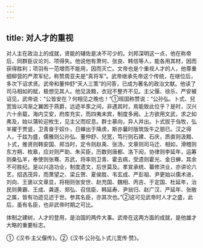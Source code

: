 ```yaml
---
---
---
```

title: 对人才的重视
---



对人主在政治上的成就，贤能的辅佐是决不可少的。刘邦深明这一点，他在称帝后，同群臣议论刘、项得失。他说他有萧何、张良、韩信等人，能各用其材，因而获得胜利；项羽有一范增而不能用，因而灭亡。文帝也是个重视人才的人，他尊重细柳营的严肃军纪，称赞周亚夫是“真将军”。武帝继承先帝这个传统，在继位后，多次下诏求贤。武帝和董仲舒“天人三策”的问答，已成为著名的政治文献。他读了司马相如的赋，极想见其人。他见汲黯，衣冠不整齐不见。主父偃、徐乐、严安被诏见，武帝说：“公皆安在？何相见之晚也！”①班固称赞说：“公孙弘、卜式、兒宽皆以鸿渐之翼困于燕爵，远迹羊豕之间，非遇其时，焉能致此位乎？是时，汉兴六十余载，海内艾安，府库充实，而四夷未宾，制度多阙。上方欲用文武，求之如弗及，始以蒲轮迎枚生，见主父而叹息。群士慕向，异人并出。卜式拔于刍牧，弘羊擢于贾竖，卫青奋于奴仆，日蝉出于降虏，斯亦曩时版筑饭牛之朋已。汉之得人，于兹为盛，儒雅则公孙弘、董仲舒、兒宽，笃行则石建、石庆，质直则汲黯、卜式，推贤则韩安国、郑当时，定令则赵禹、张汤，文章则司马迁、相如，滑稽则东方朔、枚皋，应对则严助、朱买臣，历数则唐都、洛下闳，协律则李延年，运筹则桑弘羊，奉使则张骞、苏武，将率则卫青、霍去病，受遗则霍光、金日蝉，其余不可胜纪。是以兴造功业，制度遗文，后世莫及。孝宣承统、纂修洪业，亦讲论六艺，招选茂异，而萧望之、梁丘贺、夏侯胜、韦玄成、严彭祖、尹更始以儒术进，刘向、王褒以文章显，将相则张安世、赵充国、魏相、丙吉、于定国、杜延年，治民则黄霸、王成、龚遂、郑弘、召信臣、韩延寿、尹翁归、赵广汉、严延年、张敞之属，皆有功迹见述于世。参其名臣，亦其次也。”②这可见武帝时人才之盛，此后，虽有名臣，也非武帝时期之可比。

体制之建树，人才的登用，是治国的两件大事。武帝在这两方面的成就，是他雄才大略的重要标志。

①《汉书·主父偃传》。②《汉书·公孙弘卜式儿宽传·赞》。